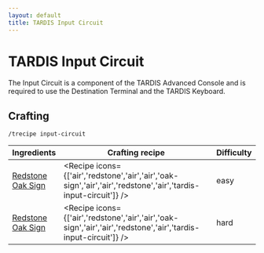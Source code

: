```yaml
---
layout: default
title: TARDIS Input Circuit
---
```



TARDIS Input Circuit
===================

The Input Circuit is a component of the TARDIS Advanced Console and is required to use the Destination Terminal and the TARDIS Keyboard.

## Crafting

`/trecipe input-circuit`

| Ingredients | Crafting recipe | Difficulty |
| ----------- | --------------- | ------------- |
| [Redstone](https://minecraft.wiki/w/Redstone)<br/>[Oak Sign](https://minecraft.wiki/w/Oak_Sign) | <Recipe icons={['air','redstone','air','air','oak-sign','air','air','redstone','air','tardis-input-circuit']} /> | easy |
| [Redstone](https://minecraft.wiki/w/Redstone)<br/>[Oak Sign](https://minecraft.wiki/w/Oak_Sign) | <Recipe icons={['air','redstone','air','air','oak-sign','air','air','redstone','air','tardis-input-circuit']} /> | hard |
